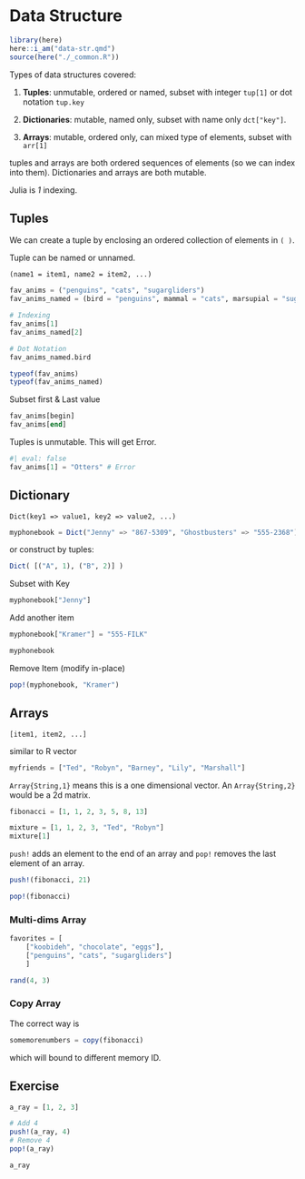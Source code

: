 # Data Structure


```r
library(here)
here::i_am("data-str.qmd")
source(here("./_common.R"))
```


Types of data structures covered:

1. **Tuples**: unmutable, ordered or named, subset with integer `tup[1]` or dot notation `tup.key`

2. **Dictionaries**: mutable, named only, subset with name only `dct["key"]`.

3. **Arrays**: mutable, ordered only, can mixed type of elements, subset with `arr[1]`

tuples and arrays are both ordered sequences of elements (so we can index into them). Dictionaries and arrays are both mutable. 

Julia is *1* indexing.


## Tuples

We can create a tuple by enclosing an ordered collection of elements in `( )`.

Tuple can be named or unnamed. 

`(name1 = item1, name2 = item2, ...)`

```julia
fav_anims = ("penguins", "cats", "sugargliders")
fav_anims_named = (bird = "penguins", mammal = "cats", marsupial = "sugargliders")

# Indexing
fav_anims[1]
fav_anims_named[2]

# Dot Notation
fav_anims_named.bird
```

```julia
typeof(fav_anims)
typeof(fav_anims_named)
```

Subset first & Last value

```julia
fav_anims[begin]
fav_anims[end]
```

Tuples is unmutable. This will get Error.

```julia
#| eval: false
fav_anims[1] = "Otters" # Error
```

## Dictionary

`Dict(key1 => value1, key2 => value2, ...)`

```julia
myphonebook = Dict("Jenny" => "867-5309", "Ghostbusters" => "555-2368")
```

or construct by tuples:

```julia
Dict( [("A", 1), ("B", 2)] )
```

Subset with Key 

```julia
myphonebook["Jenny"]
```

Add another item

```julia
myphonebook["Kramer"] = "555-FILK"
```

```julia
myphonebook
```

Remove Item (modify in-place)

```julia
pop!(myphonebook, "Kramer")
```


## Arrays

`[item1, item2, ...]`

similar to R vector

```julia
myfriends = ["Ted", "Robyn", "Barney", "Lily", "Marshall"]
```

`Array{String,1}` means this is a one dimensional vector. An `Array{String,2}` would be a 2d matrix.


```julia
fibonacci = [1, 1, 2, 3, 5, 8, 13]
```

```julia
mixture = [1, 1, 2, 3, "Ted", "Robyn"]
mixture[1]
```



`push!` adds an element to the end of an array and `pop!` removes the last element of an array.

```julia
push!(fibonacci, 21)
```

```julia
pop!(fibonacci)
```

### Multi-dims Array

```julia
favorites = [
    ["koobideh", "chocolate", "eggs"],
    ["penguins", "cats", "sugargliders"]
    ]
```

```julia
rand(4, 3)
```

### Copy Array

The correct way is

```julia
somemorenumbers = copy(fibonacci)
```

which will bound to different memory ID.


## Exercise

```julia
a_ray = [1, 2, 3]

# Add 4
push!(a_ray, 4)
# Remove 4
pop!(a_ray)

a_ray
```